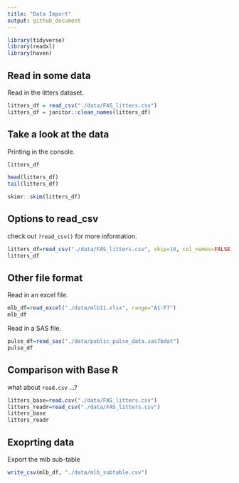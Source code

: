 ```yaml
---
title: "Data Import"
output: github_document
---
```


```r
library(tidyverse)
library(readxl)
library(haven)
```

## Read in some data 

Read in the litters dataset. 
```r
litters_df = read_csv("./data/FAS_litters.csv")
litters_df = janitor::clean_names(litters_df)
```


## Take a look at the data

Printing in the console. 

```r
litters_df
```

```r
head(litters_df)
tail(litters_df)
```

```r
skimr::skim(litters_df)
```


## Options to read_csv

check out ` ?read_csv()` for more information. 
```r
litters_df=read_csv("./data/FAS_litters.csv", skip=10, col_names=FALSE)
litters_df
```

## Other file format

Read in an excel file.

```r
mlb_df=read_excel("./data/mlb11.xlsx", range="A1:F7")
mlb_df
```

Read in a SAS file.
```r
pulse_df=read_sas("./data/public_pulse_data.sas7bdat")
pulse_df
```

## Comparison with Base R

what about `read.csv` ...? 

```r
litters_base=read.csv("./data/FAS_litters.csv")
litters_readr=read_csv("./data/FAS_litters.csv")
litters_base
litters_readr
```

## Exoprting data

Export the mlb sub-table
```r
write_csv(mlb_df, "./data/mlb_subtable.csv")
```

